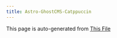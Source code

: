 ```yaml
---
title: Astro-GhostCMS-Catppuccin
---
```


This page is auto-generated from [This File](https://github.com/MatthiesenXYZ/astro-ghostcms/blob/main/packages/astro-ghostcms-catppuccin/CHANGELOG.md)

<CatppuccinTheme />